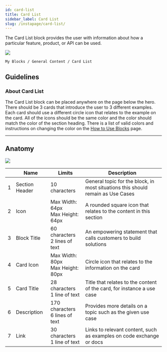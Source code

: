 ```yaml
---
id: card-list
title: Card List
sidebar_label: Card List
slug: /instapage/card-list/
---
```


The Card List block provides the user with information about how a particular feature, product, or API can be used.

![](./assets/card-list.png)

```
My Blocks / General Content / Card List
```

## Guidelines

### About Card List

The Card List block can be placed anywhere on the page below the hero. There should be 3 cards that introduce the user to 3 different examples. Each card should use a different circle icon that relates to the example on the card. All of the icons should be the same color and the color should match the color of the section heading. There is a list of valid colors and instructions on changing the color on the [How to Use Blocks](./how-to-use-blocks.mdx) page.

---

## Anatomy

![](./assets/card-list-annotated.png)

|     | Name           | Limits                                  | Description                                                                     |
| --- | -------------- | --------------------------------------- | ------------------------------------------------------------------------------- |
| 1   | Section Header | 10 characters                           | General topic for the block, in most situations this should remain as Use Cases |
| 2   | Icon           | Max Width: 64px <br /> Max Height: 64px | A rounded square icon that relates to the content in this section               |
| 3   | Block Title    | 60 characters <br /> 2 lines of text    | An empowering statement that calls customers to build solutions                 |
| 4   | Card Icon      | Max Width: 80px <br /> Max Height: 80px | Circle icon that relates to the information on the card                         |
| 5   | Card Title     | 28 characters <br /> 1 line of text     | Title that relates to the content of the card, for instance a use case          |
| 6   | Description    | 170 characters <br /> 6 lines of text   | Provides more details on a topic such as the given use case                     |
| 7   | Link           | 30 characters <br /> 1 line of text     | Links to relevant content, such as examples on code exchange or docs            |

